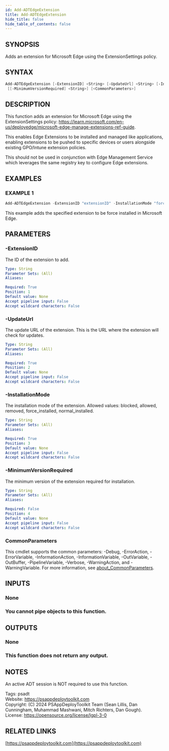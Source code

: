 ```yaml
---
id: Add-ADTEdgeExtension
title: Add-ADTEdgeExtension
hide_title: false
hide_table_of_contents: false
---
```


## SYNOPSIS

Adds an extension for Microsoft Edge using the ExtensionSettings policy.

## SYNTAX

```powershell
Add-ADTEdgeExtension [-ExtensionID] <String> [-UpdateUrl] <String> [-InstallationMode] <String>
 [[-MinimumVersionRequired] <String>] [<CommonParameters>]
```

## DESCRIPTION

This function adds an extension for Microsoft Edge using the ExtensionSettings policy: https://learn.microsoft.com/en-us/deployedge/microsoft-edge-manage-extensions-ref-guide.

This enables Edge Extensions to be installed and managed like applications, enabling extensions to be pushed to specific devices or users alongside existing GPO/Intune extension policies.

This should not be used in conjunction with Edge Management Service which leverages the same registry key to configure Edge extensions.

## EXAMPLES

### EXAMPLE 1

```powershell
Add-ADTEdgeExtension -ExtensionID "extensionID" -InstallationMode "force_installed" -UpdateUrl "https://edge.microsoft.com/extensionwebstorebase/v1/crx"
```

This example adds the specified extension to be force installed in Microsoft Edge.

## PARAMETERS

### -ExtensionID

The ID of the extension to add.

```yaml
Type: String
Parameter Sets: (All)
Aliases:

Required: True
Position: 1
Default value: None
Accept pipeline input: False
Accept wildcard characters: False
```

### -UpdateUrl

The update URL of the extension.
This is the URL where the extension will check for updates.

```yaml
Type: String
Parameter Sets: (All)
Aliases:

Required: True
Position: 2
Default value: None
Accept pipeline input: False
Accept wildcard characters: False
```

### -InstallationMode

The installation mode of the extension.
Allowed values: blocked, allowed, removed, force_installed, normal_installed.

```yaml
Type: String
Parameter Sets: (All)
Aliases:

Required: True
Position: 3
Default value: None
Accept pipeline input: False
Accept wildcard characters: False
```

### -MinimumVersionRequired

The minimum version of the extension required for installation.

```yaml
Type: String
Parameter Sets: (All)
Aliases:

Required: False
Position: 4
Default value: None
Accept pipeline input: False
Accept wildcard characters: False
```

### CommonParameters

This cmdlet supports the common parameters: -Debug, -ErrorAction, -ErrorVariable, -InformationAction, -InformationVariable, -OutVariable, -OutBuffer, -PipelineVariable, -Verbose, -WarningAction, and -WarningVariable. For more information, see [about_CommonParameters](http://go.microsoft.com/fwlink/?LinkID=113216).

## INPUTS

### None

### You cannot pipe objects to this function.
## OUTPUTS

### None

### This function does not return any output.
## NOTES
An active ADT session is NOT required to use this function.

Tags: psadt<br />
Website: https://psappdeploytoolkit.com<br />
Copyright: (C) 2024 PSAppDeployToolkit Team (Sean Lillis, Dan Cunningham, Muhammad Mashwani, Mitch Richters, Dan Gough).<br />
License: https://opensource.org/license/lgpl-3-0

## RELATED LINKS

[https://psappdeploytoolkit.com](https://psappdeploytoolkit.com)
